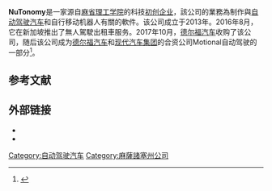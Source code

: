 {{Infobox company
| name = nuTonomy
| logo = 
| type = [[子公司|子公司]]
| foundation = 2013
| founder = {{link-en|Karl Iagnemma}} <small>(CEO)</small><br/>Emilio Frazzoli <small>(CTO)</small>
| location = 
| hq_location_city = [[剑桥_(马萨诸塞州)|剑桥]]
| hq_location_country = [[美国|美国]]
| area_served = 新加坡、波士頓、拉斯維加斯

| industry = [[运输|运输]]、[[汽車產業|汽車產業]]
| products = [[自動駕駛汽車|自動駕駛汽車]]、[[自动化|自动化]]
| num_employees = 11-50
| num_employees_year = 2015
| parent = [[德尔福汽车|德尔福汽车]]
| homepage = {{URL|http://nutonomy.com/}}
}}'''NuTonomy'''是一家源自[[麻省理工学院|麻省理工学院]]的科技[[初创企业|初创企业]]，該公司的業務為制作與[[自动驾驶汽车|自动驾驶汽车]]和自行移动机器人有關的軟件。该公司成立于2013年。2016年8月，它在新加坡推出了無人駕駛出租車服务。2017年10月，[[德尔福汽车|德尔福汽车]]收购了该公司，随后该公司成为[[德尔福汽车|德尔福汽车]]和[[现代汽车集团|现代汽车集团]]的合资公司Motional自动驾驶的一部分<ref name="motional">{{Cite web|title=10 major mergers & acquisitions in autonomous vehicles|url=https://www.therobotreport.com/10-major-mergers-acquisitions-autonomous-vehicles/|accessdate=2020-12-09|author=Crowe|date=2020-12-08|first=Stephen|work=The Robot Report|archive-date=2021-01-15|archive-url=https://web.archive.org/web/20210115212716/https://www.therobotreport.com/10-major-mergers-acquisitions-autonomous-vehicles/|dead-url=no}}</ref>。

==参考文献==
{{reflist}}

== 外部链接 ==

* {{Official website|http://nutonomy.com/}}
* {{CrunchBase|nutonomy}}

[[Category:自动驾驶汽车|Category:自动驾驶汽车]]
[[Category:麻薩諸塞州公司|Category:麻薩諸塞州公司]]
